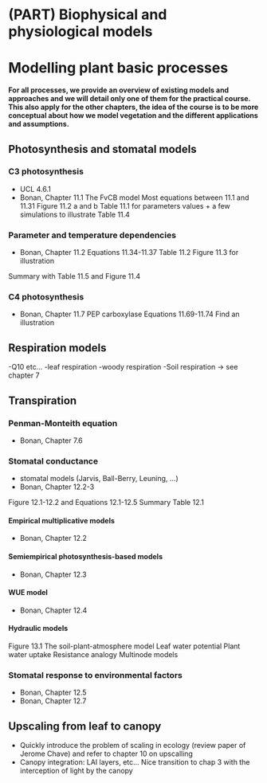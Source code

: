# (PART) Biophysical and physiological models {-}
<!-- We could buid a schematic of what is a vegetation model throughout the course, starting with independent boxes that we link together as we upscale the processes?  -->

# Modelling plant basic processes
\chaptermark{photsynthesis}

**For all processes, we provide an overview of existing models and approaches and we will detail only one of them for the practical course. This also apply for the other chapters, the idea of the course is to be more conceptual about how we model vegetation and the different applications and assumptions.**

## Photosynthesis and stomatal models

### C3 photosynthesis

- UCL 4.6.1
- Bonan, Chapter 11.1
The FvCB model
Most equations between 11.1 and 11.31
Figure 11.2 a and b
Table 11.1 for parameters values + a few simulations to illustrate
Table 11.4

### Parameter and temperature dependencies
- Bonan, Chapter 11.2
Equations 11.34-11.37
Table 11.2
Figure 11.3 for illustration

Summary with Table 11.5 and Figure 11.4

### C4 photosynthesis
- Bonan, Chapter 11.7
PEP carboxylase
Equations 11.69-11.74
Find an illustration

## Respiration models
-Q10 etc...
-leaf respiration
-woody respiration
-Soil respiration → see chapter 7

## Transpiration

### Penman-Monteith equation
- Bonan, Chapter 7.6

### Stomatal conductance
- stomatal models (Jarvis, Ball-Berry, Leuning, …)
- Bonan, Chapter 12.2-3

Figure 12.1-12.2 and Equations 12.1-12.5
Summary Table 12.1

#### Empirical multiplicative models
- Bonan, Chapter 12.2

#### Semiempirical photosynthesis-based models
- Bonan, Chapter 12.3

#### WUE model
- Bonan, Chapter 12.4

#### Hydraulic models
Figure 13.1
The soil-plant-atmosphere model
Leaf water potential
Plant water uptake
Resistance analogy
Multinode models

### Stomatal response to environmental factors
- Bonan, Chapter 12.5
- Bonan, Chapter 12.7

## Upscaling from leaf to canopy
- Quickly introduce the problem of scaling in ecology (review paper of Jerome Chave) and refer to chapter 10 on upscalling
- Canopy integration: LAI layers, etc... Nice transition to chap 3 with the interception of light by the canopy


